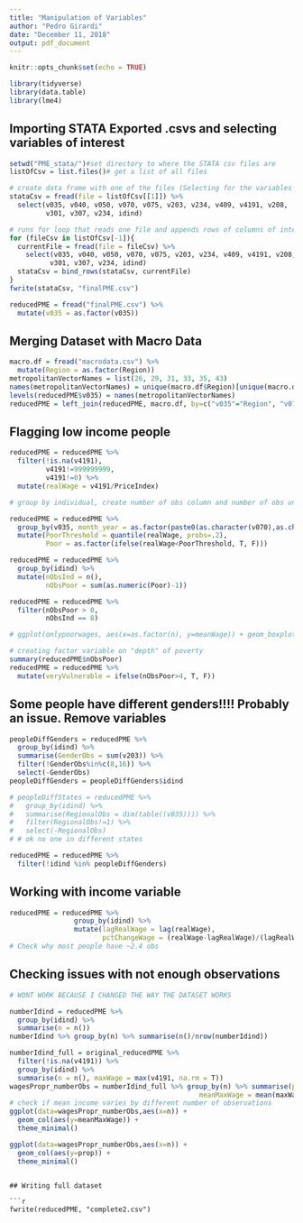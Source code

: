 ```yaml
---
title: "Manipulation of Variables"
author: "Pedro Girardi"
date: "December 11, 2018"
output: pdf_document
---
```


```r
knitr::opts_chunk$set(echo = TRUE)
```

```r
library(tidyverse)
library(data.table)
library(lme4)
```

## Importing STATA Exported .csvs and selecting variables of interest

```r
setwd("PME_stata/")#set directory to where the STATA csv files are
listOfCsv = list.files()# get a list of all files

# create data frame with one of the files (Selecting for the variables of interest)
stataCsv = fread(file = listOfCsv[[1]]) %>% 
  select(v035, v040, v050, v070, v075, v203, v234, v409, v4191, v208,
         v301, v307, v234, idind) 

# runs for loop that reads one file and appends rows of columns of interest to previous df
for (fileCsv in listOfCsv[-1]){
  currentFile = fread(file = fileCsv) %>% 
    select(v035, v040, v050, v070, v075, v203, v234, v409, v4191, v208,
          v301, v307, v234, idind) 
  stataCsv = bind_rows(stataCsv, currentFile)
}
fwrite(stataCsv, "finalPME.csv")
```

```r
reducedPME = fread("finalPME.csv") %>% 
  mutate(v035 = as.factor(v035))
```

## Merging Dataset with Macro Data

```r
macro.df = fread("macrodata.csv") %>% 
  mutate(Region = as.factor(Region))
metropolitanVectorNames = list(26, 29, 31, 33, 35, 43)
names(metropolitanVectorNames) = unique(macro.df$Region)[unique(macro.df$Region)!="Brasil"]
levels(reducedPME$v035) = names(metropolitanVectorNames)
reducedPME = left_join(reducedPME, macro.df, by=c("v035"="Region", "v070"="Month", "v075"="Year"))
```

## Flagging low income people

```r
reducedPME = reducedPME %>% 
  filter(!is.na(v4191),
         v4191!=999999999,
         v4191!=0) %>%
  mutate(realWage = v4191/PriceIndex) 

# group by individual, create number of obs column and number of obs under povty line

reducedPME = reducedPME %>%  
  group_by(v035, month_year = as.factor(paste0(as.character(v070),as.character(v075)))) %>% 
  mutate(PoorThreshold = quantile(realWage, probs=.2), 
         Poor = as.factor(ifelse(realWage<PoorThreshold, T, F)))

reducedPME = reducedPME %>% 
  group_by(idind) %>%
  mutate(nObsInd = n(),
         nObsPoor = sum(as.numeric(Poor)-1))
```


```r
reducedPME = reducedPME %>% 
  filter(nObsPoor > 0, 
         nObsInd == 8)

# ggplot(onlypoorwages, aes(x=as.factor(n), y=meanWage)) + geom_boxplot(outlier.shape = NA) + ylim(c(0,500)) + theme_minimal() + labs(y="Individual Mean Real Wage", x="Number of individual observations")
```

```r
# creating factor variable on "depth" of poverty
summary(reducedPME$nObsPoor)
reducedPME = reducedPME %>% 
  mutate(veryVulnerable = ifelse(nObsPoor>4, T, F))
```

## Some people have different genders!!!! Probably an issue. Remove variables

```r
peopleDiffGenders = reducedPME %>%
  group_by(idind) %>%
  summarise(GenderObs = sum(v203)) %>% 
  filter(!GenderObs%in%c(8,16)) %>% 
  select(-GenderObs)
peopleDiffGenders = peopleDiffGenders$idind

# peopleDiffStates = reducedPME %>%
#   group_by(idind) %>%
#   summarise(RegionalObs = dim(table((v035)))) %>% 
#   filter(RegionalObs!=1) %>% 
#   select(-RegionalObs)
# # ok no one in different states

reducedPME = reducedPME %>% 
  filter(!idind %in% peopleDiffGenders)
```

## Working with income variable

```r
reducedPME = reducedPME %>% 
                group_by(idind) %>%
                mutate(lagRealWage = lag(realWage),
                       pctChangeWage = (realWage-lagRealWage)/(lagRealWage))
# Check why most people have ~2.4 obs
```

## Checking issues with not enough observations

```r
# WONT WORK BECAUSE I CHANGED THE WAY THE DATASET WORKS

numberIdind = reducedPME %>% 
  group_by(idind) %>% 
  summarise(n = n())
numberIdind %>% group_by(n) %>% summarise(n()/nrow(numberIdind))

numberIdind_full = original_reducedPME %>% 
  filter(!is.na(v4191)) %>% 
  group_by(idind) %>% 
  summarise(n = n(), maxWage = max(v4191, na.rm = T))
wagesPropr_numberObs = numberIdind_full %>% group_by(n) %>% summarise(prop=n()/nrow(numberIdind_full),
                                               meanMaxWage = mean(maxWage, na.rm = T))
# check if mean income varies by different number of observations
ggplot(data=wagesPropr_numberObs,aes(x=n)) + 
  geom_col(aes(y=meanMaxWage)) +
  theme_minimal()

ggplot(data=wagesPropr_numberObs,aes(x=n)) + 
  geom_col(aes(y=prop)) +
  theme_minimal()
```

```

## Writing full dataset

```r
fwrite(reducedPME, "complete2.csv")
```


